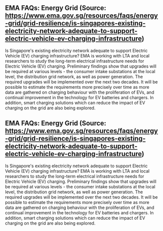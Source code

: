 ## EMA FAQs: Energy Grid (Source: https://www.ema.gov.sg/resources/faqs/energy-grid/grid-resilience/is-singapores-existing-electricity-network-adequate-to-support-electric-vehicle-ev-charging-infrastructure)

Is Singapore's existing electricity network adequate to support Electric Vehicle (EV) charging infrastructure?
EMA is working with LTA and local researchers to study the long-term electrical infrastructure needs for Electric Vehicle (EV) charging.
Preliminary findings show that upgrades will be required at various levels - the consumer intake substations at the local level, the distribution grid network, as well as power generation. The required upgrades will be implemented over the next two decades.
It will be possible to estimate the requirements more precisely over time as more data are gathered on charging behaviour with the proliferation of EVs, and continual improvement in the technology for EV batteries and chargers. In addition, smart charging solutions which can reduce the impact of EV charging on the grid are also being explored.


## EMA FAQs: Energy Grid (Source: https://www.ema.gov.sg/resources/faqs/energy-grid/grid-resilience/is-singapores-existing-electricity-network-adequate-to-support-electric-vehicle-ev-charging-infrastructure)

Is Singapore's existing electricity network adequate to support Electric Vehicle (EV) charging infrastructure?
EMA is working with LTA and local researchers to study the long-term electrical infrastructure needs for Electric Vehicle (EV) charging.
Preliminary findings show that upgrades will be required at various levels - the consumer intake substations at the local level, the distribution grid network, as well as power generation. The required upgrades will be implemented over the next two decades.
It will be possible to estimate the requirements more precisely over time as more data are gathered on charging behaviour with the proliferation of EVs, and continual improvement in the technology for EV batteries and chargers. In addition, smart charging solutions which can reduce the impact of EV charging on the grid are also being explored.


